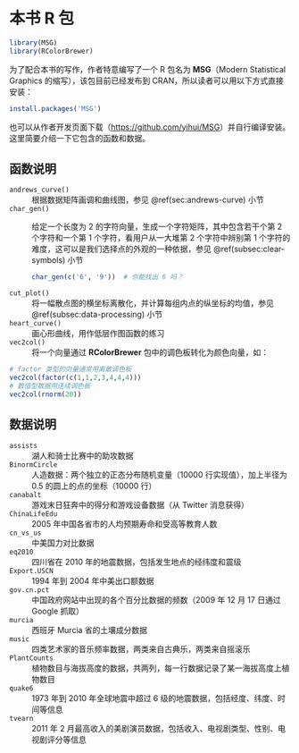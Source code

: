# 本书 R 包 {#cha:MSG}

```r
library(MSG)
library(RColorBrewer)
```

为了配合本书的写作，作者特意编写了一个 R 包名为 **MSG**（Modern Statistical Graphics 的缩写），该包目前已经发布到 CRAN，所以读者可以用以下方式直接安装：

```r
install.packages('MSG')
```

也可以从作者开发页面下载（<https://github.com/yihui/MSG>）并自行编译安装。这里简要介绍一下它包含的函数和数据。

## 函数说明 {#sec:MSG-fun}

`andrews_curve()`
: 根据数据矩阵画调和曲线图，参见 \@ref(sec:andrews-curve) 小节

`char_gen()`
: 给定一个长度为 2 的字符向量，生成一个字符矩阵，其中包含若干个第 2 个字符和一个第 1 个字符，看用户从一大堆第 2 个字符中辨别第 1 个字符的难度，这可以是我们选择点的外观的一种依据，参见 \@ref(subsec:clear-symbols) 小节

    ```r
    char_gen(c('6', '9'))  # 你能找出 6 吗？
    ```

`cut_plot()`
: 将一幅散点图的横坐标离散化，并计算每组内点的纵坐标的均值，参见 \@ref(subsec:data-processing) 小节

`heart_curve()`
: 画心形曲线，用作低层作图函数的练习

`vec2col()`
: 将一个向量通过 **RColorBrewer** 包中的调色板转化为颜色向量，如：

```r
# factor 类型的向量通常用离散调色板
vec2col(factor(c(1,1,2,3,4,4,4))) 
# 数值型数据用连续调色板
vec2col(rnorm(20))
```

## 数据说明


`assists`
: 湖人和骑士比赛中的助攻数据

`BinormCircle`
: 人造数据：两个独立的正态分布随机变量（10000 行实现值），加上半径为 0.5 的圆上的点的坐标（10000 行）

`canabalt`
: 游戏末日狂奔中的得分和游戏设备数据（从 Twitter 消息获得）

`ChinaLifeEdu`
: 2005 年中国各省市的人均预期寿命和受高等教育人数

`cn_vs_us`
: 中美国力对比数据

`eq2010`
: 四川省在 2010 年的地震数据，包括发生地点的经纬度和震级

`Export.USCN`
: 1994 年到 2004 年中美出口额数据

`gov.cn.pct`
: 中国政府网站中出现的各个百分比数据的频数（2009 年 12 月 17 日通过 Google 抓取）

`murcia`
: 西班牙 Murcia 省的土壤成分数据

`music`
: 四类艺术家的音乐频率数据，两类来自古典乐，两类来自摇滚乐

`PlantCounts`
: 植物数目与海拔高度的数据，共两列，每一行数据记录了某一海拔高度上植物数目

`quake6`
: 1973 年到 2010 年全球地震中超过 6 级的地震数据，包括经度、纬度、时间等信息

`tvearn`
: 2011 年 2 月最高收入的美剧演员数据，包括收入、电视剧类型、性别、电视剧评分等信息


